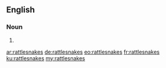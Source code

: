 ==English==

===Noun===
{{head|en|plural}}

# {{plural of|rattlesnake|lang=en|nocat=1}}

[[ar:rattlesnakes]]
[[de:rattlesnakes]]
[[eo:rattlesnakes]]
[[fr:rattlesnakes]]
[[ku:rattlesnakes]]
[[my:rattlesnakes]]